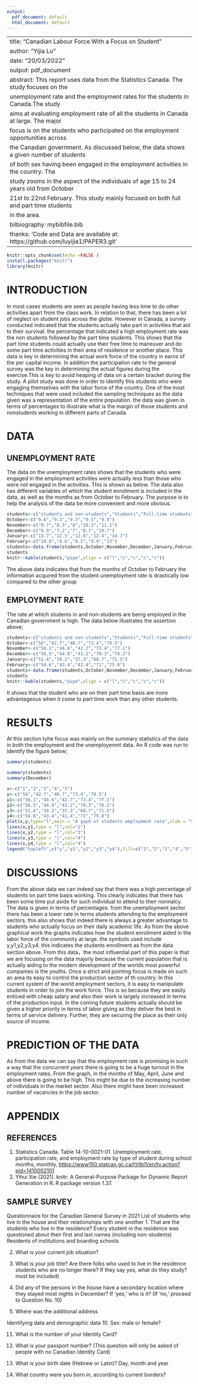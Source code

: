 ```yaml
---
output:
  pdf_document: default
  html_document: default
---
```

------
title: "Canadian Labour Force With a Focus on Student"
author: "Yijia Lu"
date: "20/03/2022"
output: pdf_document
abstract: This report uses data from the Statistics Canada. The study focuses on the
  unemployment rate and the employment rates for the students in Canada.The study
  aims at evaluating employment rate of all the students in Canada at large. The major
  focus is on the students who participated on the employment opportunities across
  the Canadian government. As discussed below, the data shows a given number of students
  of both sex having been engaged in the employment activities in the country. The
  study zooms in the aspect of the individuals of age 15 to 24 years old from October
  21st to 22nd February. This study mainly focused on both full and part time students
  in the area.
bilbiography: mybibfile.bib
thanks: 'Code and Data are available at: https://github.com/luyijia1/PAPER3.git'
---

```r
knitr::opts_chunk$set(echo =FALSE )
install.packages("knitr")
library(knitr)
```

# INTRODUCTION
In most cases students are seen as people having less time to do other activities apart from the class work. In relation to that, there has been a lot of neglect on student jobs across the globe. However in Canada, a survey conducted indicated that the students actually take part in activities that aid to their survival. the percentage that indicated a high employment rate was the non students followed by the part time students. 
This shows that the part time students could actually use their free time to maneuver and do some part time activities in their area of residence or another place. This data is key in determining the actual work force of the country in earns of the per capital income. In addition the participation rate to the general survey was the key in determining the actual figures during the exercise.This is key to avoid heaping of data on a certain bracket during the study. 
A pilot study was done in order to identify this students who were engaging themselves with the labor force of the country. One of the most techniques that were used included the sampling techniques as the data given was a representation of the entire population. the data was given in terms of percentages to illustrate what is the margin of those students and nonstudents working in different parts of Canada. 

# DATA
## UNEMPLOYMENT RATE
The data on the unemployment rates shows that the students who were engaged in the employment activities were actually less than those who were not engaged in the activities. This is shown as below. The data also has different variables of which the student enrollment is included in the data, as well as the months as from October to February. The purpose is to help the analysis of the data be more convenient and more obvious.

```r
students<-c("students and non-students","Students","Full-time students","Part-time students","Non-students")
October<-c("9.6","9.3","9.3","9.5","9.9")
November<-c("9.7","8.3","8","10.2","11.1")
December<-c("8.9","7.2","7","8.7","10.7")
January<-c("13.7","12.5","12.6","12.4","14.7")
February<-c("10.8","8.6","8.5","9.9","13")
students<-data.frame(students,October,November,December,January,February)
students
knitr::kable(students,"pipe",align = c("l","c","c","c","c"))
```

The above data indicates that from the months of October to February the information acquired from the student unemployment rate is drastically low compared to the other group

## EMPLOYMENT RATE
The rate at which students in and non-students are being employed in the Canadian government is high. The data below illustrates the assertion above;

```r
students<-c("students and non-students","Students","Full-time students","Part-time students","Non-students")
October<-c("56","42.7","40.7","73.4","79.5")
November<-c("56.1","44.6","42.7","73.4","77.1")
December<-c("56.5","44.8","43.2","70.3","78.2")
January<-c("51.4","39.2","37.3","68.7","71.5")
February<-c("54.6","43.4","41.4","71","75.8")
students<-data.frame(students,October,November,December,January,February)
students
knitr::kable(students,"pipe",align = c("l","c","c","c","c"))
```

It shows that the student who are on their part time basis are more advantageous when it come to part time work than any other students.

# RESULTS
At this section tyhe focus was mainly on the summary statistics of the data in both the employment and the unemployemnt data. An R code was run to identify the figure below;

```r
summary(students)

```
```r
summary(students)
summary(December)
```
```r
x<-c("1","2","3","4","5")
y<-c("56","42.7","40.7","73.4","79.5")
y1<-c("56.1","44.6","42.7","73.4","77.1")
y2<-c("56.5","44.8","43.2","70.3","78.2")
y3<-c("51.4","39.2","37.3","68.7","71.5")
y4<-c("54.6","43.4","41.4","71","75.8")
plot(x,y,type="l",main = "A gaph of students employment rate",xlab = "Students",ylab = "Employment rate")
lines(x,y1,type = "l",col="2")
lines(x,y2,type = "l",col="3")
lines(x,y3,type = "l",col="4")
lines(x,y4,type = "l",col="4")
legend("topleft",c("y","y1","y2","y3","y4"),fill=c("1","2","3","4","5"))


```

# DISCUSSIONS
From the above data we can indeed say that there was a high percentage of students on part time basis working. This clearly indicates that there has been some time put aside for such individual to attend to their normalcy. The data is given in terms of percentages. from the unemployment sector there has been a lower rate in terms students attending to the employment sectors. this also shows that  indeed there is always a greater advantage to students who actually focus on their daily academic life. 
As from the above graphical work the graphs indicates how the student enrollment aided in the labor force of the community at large. the symbols used include y,y1,y2,y3,y4. this indicates the students enrollment as from the data section above. From this data，the most influential part of this paper is that we are focusing on the data majorly because the current population that is actually aiding to the modern development of the worlds most powerful companies is the youths. Once a strict and pointing focus is made on such an area its easy to control the production sector of th country. In this current system of the world employment sectors, it is easy to manipulate students in order to join the work force. This is so because they are easily enticed with cheap salary and also their work is largely increased in terms of the production input.
In the coming future students actually should be given a higher priority in terms of labor giving as they deliver the best in terms of service delivery. Further, they are securing the place as their only source of income.
    
# PREDICTION OF THE DATA
As from the data we can say that the employment rate is promising in such a way that the concurrent years there is going to be a huge turnout in the employment rates. From the graph, in the months of May, April, June and above there is going to be high. This might be due to the increasing number of individuals in the market sector. Also there might have been increased number of vacancies in the job sector. 



# APPENDIX
## REFERENCES
1. Statistics Canada. Table 14-10-0021-01. Unemployment rate, participation rate, and employment rate by type of student during school months, monthly,
[https://www150.statcan.gc.ca/t1/tbl1/en/tv.action?pid=1410002101](https://www150.statcan.gc.ca/t1/tbl1/en/tv.action?pid=1410002101)
2. Yihui Xie (2021). knitr: A General-Purpose Package for Dynamic Report Generation in R. R
  package version 1.37.

## SAMPLE SURVEY
Questionnaire for the Canadian General Survey in 2021 List of students who live in the house and their relationships with one another 
1. That are the students who live in the residence? Every student in the residence was questioned about their first and last names (including non-students)
Residents of institutions and boarding schools

2. What is your current job situation?

3. What is your job title? Are there folks who used to live in the residence students who are no longer there? If they say yes, what do they study? must be included)

4. Did any of the persons in the house have a secondary location where they stayed most nights in December? If 'yes,' who is it?
(If 'no,' proceed to Question No. 10)

5. Where was the additional address

Identifying data and demographic data 10. Sex: male or female?

11. What is the number of your Identity Card? 

12. What is your passport number? (This question will only be asked of people with no
Canadian Identity Card)

13. What is your birth date (Hebrew or Latin)? Day, month and year

14. What country were you born in, according to current borders?
